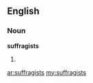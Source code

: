 ==English==

===Noun===
'''suffragists'''

# {{plural of|[[suffragist]]}}

[[ar:suffragists]]
[[my:suffragists]]